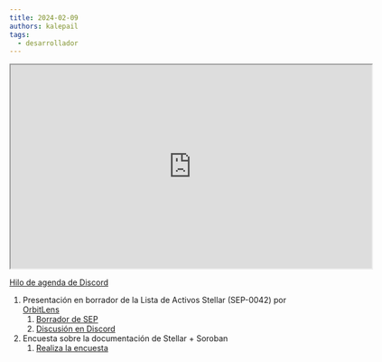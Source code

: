 ```yaml
---
title: 2024-02-09
authors: kalepail
tags:
  - desarrollador
---
```


<iframe
  src="https://drive.google.com/file/d/1Hgp8K_XDeq4yaON3TWeHDtQTAyVR1crY/preview"
  width="640"
  height="360"
  allow="autoplay"
></iframe>

[Hilo de agenda de Discord](https://discord.com/channels/897514728459468821/1204462856037470248)

1. Presentación en borrador de la Lista de Activos Stellar (SEP-0042) por [OrbitLens](https://github.com/orbitlens)
   1. [Borrador de SEP](https://github.com/orbitlens/stellar-protocol/blob/sep-0042-token-lists/ecosystem/sep-0042.md)
   2. [Discusión en Discord](https://discord.com/channels/897514728459468821/1162558946867953704)
2. Encuesta sobre la documentación de Stellar + Soroban
   1. [Realiza la encuesta](https://discord.com/channels/897514728459468821/1204462856037470248/1205196745877757962)
